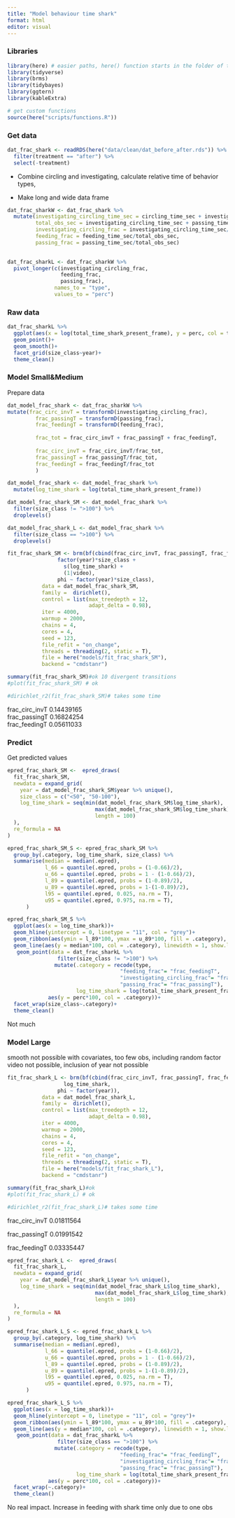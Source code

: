 ```yaml
---
title: "Model behaviour time shark"
format: html
editor: visual
---
```


### Libraries

```r
library(here) # easier paths, here() function starts in the folder of the RStudio project
library(tidyverse)
library(brms)
library(tidybayes)
library(ggtern)
library(kableExtra)

# get custom functions
source(here("scripts/functions.R"))
```

### Get data

```r
dat_frac_shark <- readRDS(here("data/clean/dat_before_after.rds")) %>% 
  filter(treatment == "after") %>% 
  select(-treatment)
```

-   Combine circling and investigating, calculate relative time of behavior types,

-   Make long and wide data frame

```r
dat_frac_sharkW <- dat_frac_shark %>%
  mutate(investigating_circling_time_sec = circling_time_sec + investigating_time_sec,
         total_obs_sec = investigating_circling_time_sec + passing_time_sec + feeding_time_sec,
         investigating_circling_frac = investigating_circling_time_sec/total_obs_sec,
         feeding_frac = feeding_time_sec/total_obs_sec,
         passing_frac = passing_time_sec/total_obs_sec)
         

dat_frac_sharkL <- dat_frac_sharkW %>%
  pivot_longer(c(investigating_circling_frac, 
                 feeding_frac, 
                 passing_frac), 
               names_to = "type", 
               values_to = "perc")
```

### Raw data

```r
dat_frac_sharkL %>% 
  ggplot(aes(x = log(total_time_shark_present_frame), y = perc, col = type))+
  geom_point()+
  geom_smooth()+
  facet_grid(size_class~year)+
  theme_clean()
```

### Model Small&Medium

Prepare data

```r
dat_model_frac_shark <- dat_frac_sharkW %>% 
mutate(frac_circ_invT = transformD(investigating_circling_frac),
         frac_passingT = transformD(passing_frac),
         frac_feedingT = transformD(feeding_frac),
         
         frac_tot = frac_circ_invT + frac_passingT + frac_feedingT,
         
         frac_circ_invT = frac_circ_invT/frac_tot,
         frac_passingT = frac_passingT/frac_tot,
         frac_feedingT = frac_feedingT/frac_tot
         )

```

```r
dat_model_frac_shark <- dat_model_frac_shark %>% 
  mutate(log_time_shark = log(total_time_shark_present_frame))
```

```r
dat_model_frac_shark_SM <- dat_model_frac_shark %>% 
  filter(size_class != ">100") %>% 
  droplevels()

dat_model_frac_shark_L <- dat_model_frac_shark %>% 
  filter(size_class == ">100") %>% 
  droplevels()
```

```r
fit_frac_shark_SM <- brm(bf(cbind(frac_circ_invT, frac_passingT, frac_feedingT) ~ 
                factor(year)*size_class + 
                  s(log_time_shark) +
                  (1|video),
                phi ~ factor(year)*size_class),
           data = dat_model_frac_shark_SM,
           family =  dirichlet(),
           control = list(max_treedepth = 12, 
                          adapt_delta = 0.98),
           iter = 4000,
           warmup = 2000,
           chains = 4,
           cores = 4,
           seed = 123,
           file_refit = "on_change",
           threads = threading(2, static = T),
           file = here("models/fit_frac_shark_SM"),
           backend = "cmdstanr")
```

```r
summary(fit_frac_shark_SM)#ok 10 divergent transitions
#plot(fit_frac_shark_SM) # ok
```

```r
#dirichlet_r2(fit_frac_shark_SM)# takes some time
```

frac_circ_invT 0.14439165\
frac_passingT 0.16824254\
frac_feedingT 0.05611033

### Predict

Get predicted values

```r
epred_frac_shark_SM <-  epred_draws(
  fit_frac_shark_SM,
  newdata = expand_grid(
    year = dat_model_frac_shark_SM$year %>% unique(),
    size_class = c("<50", "50-100"),
    log_time_shark = seq(min(dat_model_frac_shark_SM$log_time_shark),
                            max(dat_model_frac_shark_SM$log_time_shark),
                            length = 100)
  ),
  re_formula = NA
)

epred_frac_shark_SM_S <- epred_frac_shark_SM %>% 
  group_by(.category, log_time_shark, size_class) %>% 
  summarise(median = median(.epred),
            l_66 = quantile(.epred, probs = (1-0.66)/2),
            u_66 = quantile(.epred, probs = 1 - (1-0.66)/2),
            l_89 = quantile(.epred, probs = (1-0.89)/2),
            u_89 = quantile(.epred, probs = 1-(1-0.89)/2),
            l95 = quantile(.epred, 0.025, na.rm = T),
            u95 = quantile(.epred, 0.975, na.rm = T),
      )

epred_frac_shark_SM_S %>%
  ggplot(aes(x = log_time_shark))+
  geom_hline(yintercept = 0, linetype = "11", col = "grey")+
  geom_ribbon(aes(ymin = l_89*100, ymax = u_89*100, fill = .category), alpha = .3)+
  geom_line(aes(y = median*100, col = .category), linewidth = 1, show.legend = F)+
   geom_point(data = dat_frac_sharkL %>% 
                filter(size_class != ">100") %>% 
               mutate(.category = recode(type, 
                                    "feeding_frac"= "frac_feedingT",
                                    "investigating_circling_frac"= "frac_circ_invT",
                                    "passing_frac"= "frac_passingT"),
                      log_time_shark = log(total_time_shark_present_frame)),
             aes(y = perc*100, col = .category))+
  facet_wrap(size_class~.category)+
  theme_clean()
```

Not much

### Model Large

smooth not possible with covariates, too few obs, including random factor video not possible, inclusion of year not possible

```r
fit_frac_shark_L <- brm(bf(cbind(frac_circ_invT, frac_passingT, frac_feedingT) ~ 
                  log_time_shark,
                phi ~ factor(year)),
           data = dat_model_frac_shark_L,
           family =  dirichlet(),
           control = list(max_treedepth = 12, 
                          adapt_delta = 0.98),
           iter = 4000,
           warmup = 2000,
           chains = 4,
           cores = 4,
           seed = 123,
           file_refit = "on_change",
           threads = threading(2, static = T),
           file = here("models/fit_frac_shark_L"),
           backend = "cmdstanr")
```

```r
summary(fit_frac_shark_L)#ok 
#plot(fit_frac_shark_L) # ok
```

```r
#dirichlet_r2(fit_frac_shark_L)# takes some time
```

frac_circ_invT	0.01811564			

frac_passingT	0.01991542			

frac_feedingT	0.03335447	

```r
epred_frac_shark_L <-  epred_draws(
  fit_frac_shark_L,
  newdata = expand_grid(
    year = dat_model_frac_shark_L$year %>% unique(),
    log_time_shark = seq(min(dat_model_frac_shark_L$log_time_shark),
                            max(dat_model_frac_shark_L$log_time_shark),
                            length = 100)
  ),
  re_formula = NA
)

epred_frac_shark_L_S <- epred_frac_shark_L %>% 
  group_by(.category, log_time_shark) %>% 
  summarise(median = median(.epred),
            l_66 = quantile(.epred, probs = (1-0.66)/2),
            u_66 = quantile(.epred, probs = 1 - (1-0.66)/2),
            l_89 = quantile(.epred, probs = (1-0.89)/2),
            u_89 = quantile(.epred, probs = 1-(1-0.89)/2),
            l95 = quantile(.epred, 0.025, na.rm = T),
            u95 = quantile(.epred, 0.975, na.rm = T),
      )

epred_frac_shark_L_S %>%
  ggplot(aes(x = log_time_shark))+
  geom_hline(yintercept = 0, linetype = "11", col = "grey")+
  geom_ribbon(aes(ymin = l_89*100, ymax = u_89*100, fill = .category), alpha = .3)+
  geom_line(aes(y = median*100, col = .category), linewidth = 1, show.legend = F)+
   geom_point(data = dat_frac_sharkL %>% 
                filter(size_class == ">100") %>% 
               mutate(.category = recode(type, 
                                    "feeding_frac"= "frac_feedingT",
                                    "investigating_circling_frac"= "frac_circ_invT",
                                    "passing_frac"= "frac_passingT"),
                      log_time_shark = log(total_time_shark_present_frame)),
             aes(y = perc*100, col = .category))+
  facet_wrap(~.category)+
  theme_clean()
```

No real impact. Increase in feeding with shark time only due to one obs
